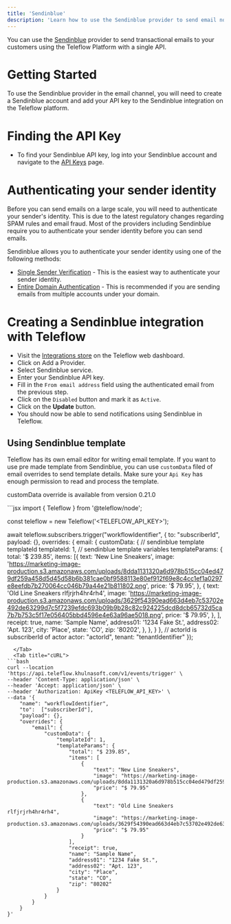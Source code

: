 ```yaml
---
title: 'Sendinblue'
description: 'Learn how to use the Sendinblue provider to send email notifications using Teleflow'
---
```


You can use the [Sendinblue](https://www.sendinblue.com/) provider to send transactional emails to your customers using the Teleflow Platform with a single API.

# Getting Started

To use the Sendinblue provider in the email channel, you will need to create a Sendinblue account and add your API key to the Sendinblue integration on the Teleflow platform.

# Finding the API Key

- To find your Sendinblue API key, log into your Sendinblue account and navigate to the [API Keys](https://account.sendinblue.com/advanced/api) page.

# Authenticating your sender identity

Before you can send emails on a large scale, you will need to authenticate your sender's identity. This is due to the latest regulatory changes regarding SPAM rules and email fraud. Most of the providers including Sendinblue require you to authenticate your sender identity before you can send emails.

Sendinblue allows you to authenticate your sender identity using one of the following methods:

- [Single Sender Verification](https://account.sendinblue.com/senders) - This is the easiest way to authenticate your sender identity.
- [Entire Domain Authentication](https://help.sendinblue.com/hc/en-us/articles/115000185270-What-is-a-verified-domain-on-Sendinblue-) - This is recommended if you are sending emails from multiple accounts under your domain.

# Creating a Sendinblue integration with Teleflow

- Visit the [Integrations store](https://web.teleflow.khulnasoft.com/integrations?utm_campaign=docs-sendinblue) on the Teleflow web dashboard.
- Click on Add a Provider.
- Select Sendinblue service.
- Enter your Sendinblue API key.
- Fill in the `From email address` field using the authenticated email from the previous step.
- Click on the `Disabled` button and mark it as `Active`.
- Click on the **Update** button.
- You should now be able to send notifications using Sendinblue in Teleflow.

## Using Sendinblue template

Teleflow has its own email editor for writing email template. If you want to use pre made template from Sendinblue, you can use `customData` filed of email overrides to send template details. Make sure your `Api Key` has enough permission to read and process the template.

<Info>customData override is available from version 0.21.0</Info>

<Tabs>
  <Tab title="Node.js">
```jsx
import { Teleflow } from '@teleflow/node';

const teleflow = new Teleflow('<TELEFLOW_API_KEY>');

await teleflow.subscribers.trigger("workflowIdentifier", {
  to: "subscriberId",
  payload: {},
  overrides: {
    email: {
      customData: {
        // sendinblue template templateId
        templateId: 1,
        // sendinblue template variables
        templateParams: {
          total: '$ 239.85',
          items: [{
              text: 'New Line Sneakers',
              image: 'https://marketing-image-production.s3.amazonaws.com/uploads/8dda1131320a6d978b515cc04ed479df259a458d5d45d58b6b381cae0bf9588113e80ef912f69e8c4cc1ef1a0297e8eefdb7b270064cc046b79a44e21b811802.png',
              price: '$ 79.95',
            },
            {
              text: 'Old Line Sneakers rlfjrjrh4hr4rh4',
              image: 'https://marketing-image-production.s3.amazonaws.com/uploads/3629f54390ead663d4eb7c53702e492de63299d7c5f7239efdc693b09b9b28c82c924225dcd8dcb65732d5ca7b7b753c5f17e056405bbd4596e4e63a96ae5018.png',
              price: '$ 79.95',
            },
          ],
          receipt: true,
          name: 'Sample Name',
          address01: '1234 Fake St.',
          address02: 'Apt. 123',
          city: 'Place',
          state: 'CO',
          zip: '80202',
        },
      },
    }
  },
  // actorId is subscriberId of actor
  actor: "actorId",
  tenant: "tenantIdentifier"
});
```
  </Tab>
  <Tab title="cURL">
```bash
curl --location 'https://api.teleflow.khulnasoft.com/v1/events/trigger' \
--header 'Content-Type: application/json' \
--header 'Accept: application/json' \
--header 'Authorization: ApiKey <TELEFLOW_API_KEY>' \
--data '{
    "name": "workflowIdentifier",
    "to":  ["subscriberId"],
    "payload": {},
    "overrides": {
        "email": {
            "customData": {
                "templateId": 1,
                "templateParams": {
                    "total": "$ 239.85",
                    "items": [
                        {
                            "text": "New Line Sneakers",
                            "image": "https://marketing-image-production.s3.amazonaws.com/uploads/8dda1131320a6d978b515cc04ed479df259a458d5d45d58b6b381cae0bf9588113e80ef912f69e8c4cc1ef1a0297e8eefdb7b270064cc046b79a44e21b811802.png",
                            "price": "$ 79.95"
                        },
                        {
                            "text": "Old Line Sneakers rlfjrjrh4hr4rh4",
                            "image": "https://marketing-image-production.s3.amazonaws.com/uploads/3629f54390ead663d4eb7c53702e492de63299d7c5f7239efdc693b09b9b28c82c924225dcd8dcb65732d5ca7b7b753c5f17e056405bbd4596e4e63a96ae5018.png",
                            "price": "$ 79.95"
                        }
                    ],
                    "receipt": true,
                    "name": "Sample Name",
                    "address01": "1234 Fake St.",
                    "address02": "Apt. 123",
                    "city": "Place",
                    "state": "CO",
                    "zip": "80202"
                }
            }
        }
    }
}'
```
  </Tab>
</Tabs>